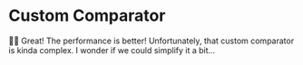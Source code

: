 # Custom Comparator

<EpicVideo url="https://www.epicreact.dev/workshops/react-performance/custom-comparator/solution" />

👨‍💼 Great! The performance is better! Unfortunately, that custom comparator is
kinda complex. I wonder if we could simplify it a bit...
